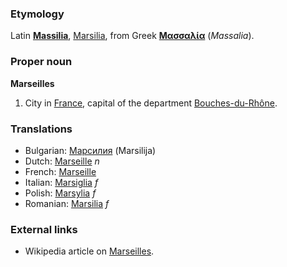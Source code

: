 ===Etymology===
Latin '''[[Massilia]]''', [[Marsilia]], from Greek '''[[Μασσαλία]]''' (''Massalia''). 

===Proper noun===
'''Marseilles'''
# City in [[France]], capital of the department [[Bouches-du-Rhône]].

===Translations===
*Bulgarian: [[Марсилия]] (Marsilija)
*Dutch: [[Marseille]] ''n''
*French: [[Marseille]]
*Italian: [[Marsiglia]] ''f''
*Polish: [[Marsylia]] ''f''
*Romanian: [[Marsilia]] ''f''

===External links===
*Wikipedia article on [[w:Marseilles|Marseilles]].